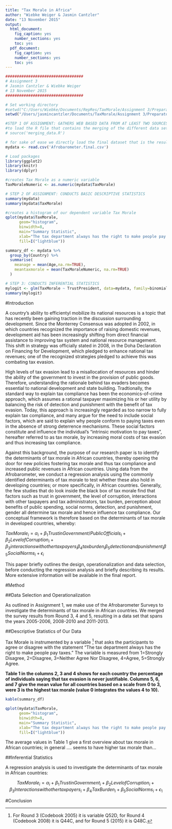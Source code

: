 ```yaml
---
title: "Tax Morale in Africa"
author: "Wiebke Weiger & Jasmin Cantzler"
date: "13 November 2015"
output:
  html_document:
    fig_caption: yes
    number_sections: yes
    toc: yes
  pdf_document:
    fig_caption: yes
    number_sections: yes
    toc: yes
---
```

\pagebreak
```r
##################################
# Assignment 3
# Jasmin Cantzler & Wiebke Weiger
# 13 November 2015
##################################

# Set working directory
#setwd("C:/Users/Wiebke/Documents/RepRes/TaxMorale/Assignment 3/PreparatoryWork")
setwd("/Users/jasmincantzler/Documents/TaxMorale/Assignment 3/PreparatoryWork")

#STEP 1 OF ASSIGNMENT: GATHERS WEB BASED DATA FROM AT LEAST TWO SOURCES, MERGES THE DATA SETS 
#to load the R file that contains the merging of the different data sets please
# source('merging_data.R') 

# for sake of ease we directly load the final dataset that is the result of the file above
mydata <- read.csv('Afrobarometer.final.csv')

# Load packages
library(ggplot2)
library(knitr)
library(dplyr)

#creates Tax Morale as a numeric variable
TaxMoraleNumeric <- as.numeric(mydata$TaxMorale)

# STEP 2 OF ASSIGNMENT: CONDUCTS BASIC DESCRIPTIVE STATISTICS 
summary(mydata) 
summary(mydata$TaxMorale)

#creates a histogram of our dependent variable Tax Morale
qplot(mydata$TaxMorale,
      geom="histogram",
      binwidth=8,
      main="Summary Statistic",
      xlab="The tax department always has the right to make people pay taxes.",
      fill=I("lightblue"))

summary_df <- mydata %>% 
  group_by(Country) %>% 
  summarise(
    meanage = mean(Age,na.rm=TRUE), 
    meantaxmorale = mean(TaxMoraleNumeric, na.rm=TRUE)
  )

# STEP 3: CONDUCTS INFERENTIAL STATISTICS
mylogit <- glm(TaxMorale ~ TrustPresident, data=mydata, family=binomial)
summary(mylogit)

```

#Introduction

A country's ability to efficientyl mobilize its national resources is a topic that has recently been gaining traction in the discussion surrounding development. Since the Monterrey Consensus was adopted in 2002, in which countries recognized the importance of raising domestic revenues, development aid has been increasingly shifting from direct financial assistance to improving tax system and national resource management. This shift in strategy was officially stated in 2008, in the Doha Declaration on Financing for Development, which pledged to enhance national tax revenues; one of the recognized strategies pledged to achieve this was combating tax evasion.
  
High levels of tax evasion lead to a misallocation of resources and hinder the ability of the government to invest in the provision of public goods. Therefore, understanding the rationale behind tax evaders becomes essential to national development and state building. Tradtionally, the standard way to explain tax compliance has been the economics-of-crime approach, which assumes a rational taxpayer maximizing his or her utility by balancing the risk of detection and punishment with the benefit of tax evasion. Today, this approach is increasingly regarded as too narrow to fully explain tax compliance, and many argue for the need to include social factors, which are said to explain why people conform to paying taxes even in the absence of strong deterrence mechanisms. These social factors constitute and influence the individual's "intrinsic motivation to pay taxes", hereafter referred to as tax morale, by increasing moral costs of tax evasion and thus increasing tax compliance.

Against this background, the purpose of our research paper is to identify the determinants of tax morale in African countries, thereby opening the door for new policies fostering tax morale and thus tax compliance and increased public revenues in African countries. Using data from the Afrobarometer, we conduct a regression analysis using the commonly identified determinants of tax morale to test whether these also hold in developing countries; or more specifically, in African countries. Generally, the few studies that do look inside the black box of tax morale find that factors such as trust in government, the level of corruption, interactions with other taxpayers and tax administrators, tax burden, perception about benefits of public spending, social norms, detection, and punishment, gender all determine tax morale and hence influence tax compliance. Our conceptual framework is therefore based on the determinants of tax morale in developed countries, whereby:

$Tax Morale_i = \alpha_i + \beta_1 Trust in Government/Public Officials_i + \beta_2 Level of Corruption_i + \beta_3 interactions with other taxpayers_i \beta_4 tax burden_i \beta_5 detection and punishment_i \beta_5 Social Norms_i + \epsilon_i$

This paper briefly outlines the design, operationalization and data selection, before conducting the regression analysis and briefly describing its results. More extensive information will be available in the final report. 

#Method

##Data Selection and Operationalization

As outlined in Assignment 1, we make use of the Afrobarometer Surveys to investigate the determinants of tax morale in African countries. We merged the survey results from Round 3, 4 and 5, resulting in a data set that spans the years 2005-2006, 2008-2010 and 2011-2013.

##Descriptive Statistics of Our Data

Tax Morale is instrumented by a variable [^1] that asks the participants to agree or disagree with the statement "The tax department always has the right to make people pay taxes." The variable is measured from 1=Strongly Disagree, 2=Disagree, 3=Neither Agree Nor Disagree, 4=Agree, 5=Strongly Agree. 


**Table 1 in the columns 2, 3 and 4 shows for each country the percentage of individuals saying that tax evasion is never justifiable. Columns 5, 6, and 7 give the mean value for all countries based on a scale from 0 to 3, were 3 is the highest tax morale (value 0 integrates the values 4 to 10).**

```r

kable(summary_df)

qplot(mydata$TaxMorale,
      geom="histogram",
      binwidth=8,
      main="Summary Statistic",
      xlab="The tax department always has the right to make people pay taxes.",
      fill=I("lightblue"))
```

The average values in Table 1 give a first overview about tax morale in African countries; in general .... seems to have higher tax morale than...

##Inferential Statistics

A regression analysis is used to investigate the determinants of tax morale in African countries:

$$Tax Morale_i = \alpha_i + \beta_1 Trust in Government_i + \beta_2 Level of Corruption_i + \beta_3 Interactions with other taxpayers_i + \beta_4 Tax Burden_i +  \beta_5 Social Norms_i + \epsilon_1$$

#Conclusion






[^1]: For Round 3 (Codebook 2005) it is variable Q52D, for Round 4 (Codebook 2008) it is Q44C, and for Round 5 (2015) it is Q48C.